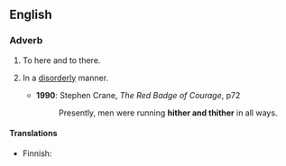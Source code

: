 ==English==

===Adverb===
{{en-adv|pos=[[hither]] [[and]] [[thither]]|-}}

# {{rare|literal}} To here and to there.
# {{figurative}} In a [[disorderly]] manner.
#* '''1990''': Stephen Crane, ''The Red Badge of Courage'', p72
#*: Presently, men were running '''hither and thither''' in all ways.

====Translations====
{{trans-top|In a disorderly manner}}
*Finnish: {{t-|fi|sinne tänne}}
{{trans-mid}}
{{trans-bottom}}